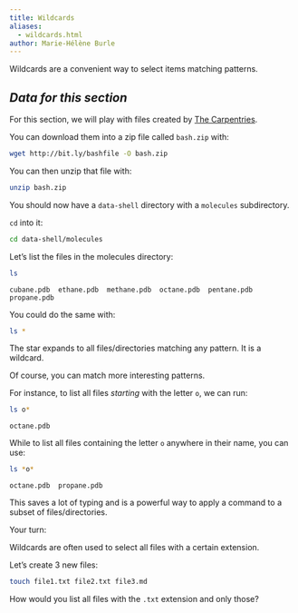 ```yaml
---
title: Wildcards
aliases:
  - wildcards.html
author: Marie-Hélène Burle
---
```


:::{.def}

Wildcards are a convenient way to select items matching patterns.

:::

:::{.callout-note collapse="true"}

## *Data for this section*

For this section, we will play with files created by [The Carpentries](https://carpentries.org/).

You can download them into a zip file called `bash.zip` with:

```.bash
wget http://bit.ly/bashfile -O bash.zip
```

You can then unzip that file with:

```.bash
unzip bash.zip
```

You should now have a `data-shell` directory with a `molecules` subdirectory.

`cd` into it:

```.bash
cd data-shell/molecules
```

:::

Let's list the files in the molecules directory:

```.bash
ls
```

```
cubane.pdb  ethane.pdb  methane.pdb  octane.pdb  pentane.pdb  propane.pdb
```

You could do the same with:

```.bash
ls *
```

The star expands to all files/directories matching any pattern. It is a wildcard.

Of course, you can match more interesting patterns.

For instance, to list all files *starting* with the letter `o`, we can run:

```.bash
ls o*
```

```
octane.pdb
```

While to list all files containing the letter `o` anywhere in their name, you can use:


```.bash
ls *o*
```

```
octane.pdb  propane.pdb
```

This saves a lot of typing and is a powerful way to apply a command to a subset of files/directories.

:::{.exo}

:::{.yourturn}

Your turn:

:::

Wildcards are often used to select all files with a certain extension.

Let's create 3 new files:

```.bash
touch file1.txt file2.txt file3.md
```

How would you list all files with the `.txt` extension and only those?

:::
